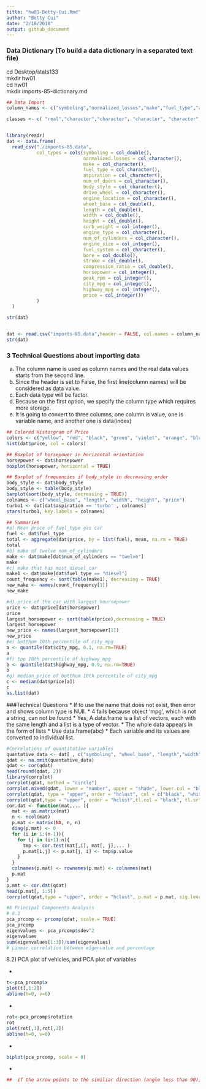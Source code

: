 ```yaml
---
title: "hw01-Betty-Cui.Rmd"
author: "Betty Cui"
date: "2/18/2018"
output: github_document
---
```


### Data Dictionary (To build a data dictionary in a separated text file) 
cd Desktop/stats133  
mkdir hw01  
cd hw01  
mkdir imports-85-dictionary.md  

```r
## Data Import
column_names <- c("symboling","normalized_losses","make","fuel_type","aspiration","num_of_doors","body_style","drive_wheel", "engine_location", "wheel_base", "length","width","height", "curb_weight", "engine_type", "num_of_cylinders", "engine_size", "fuel_system", "bore", "stroke", "compression_ratio", "horsepower", "peak_rpm", "city_mpg", "highway_mpg", "price")

classes <- c( "real","character","character", "character", "character", "character","character", "character", "character", "real","real","real", "real", "integer", "character", "character", "integer", "character", "real", "real", "real", "integer", "integer", "integer","integer", "integer")


library(readr)
dat <- data.frame(
  read_csv("./imports-85.data",
           col_types = cols(symboling = col_double(),
                            normalized.losses = col_character(), 
                            make = col_character(), 
                            fuel_type = col_character(), 
                            aspiration = col_character(), 
                            num_of_doors = col_character(), 
                            body_style = col_character(), 
                            drive_wheel = col_character(), 
                            engine_location = col_character(), 
                            wheel_base = col_double(), 
                            length = col_double(), 
                            width = col_double(), 
                            height = col_double(), 
                            curb_weight = col_integer(), 
                            engine_type = col_character(), 
                            num_of_cylinders = col_character(), 
                            engine_size = col_integer(), 
                            fuel_system = col_character(), 
                            bore = col_double(), 
                            stroke = col_double(), 
                            compression_ratio = col_double(), 
                            horsepower = col_integer(), 
                            peak_rpm = col_integer(), 
                            city_mpg = col_integer(), 
                            highway_mpg = col_integer(), 
                            price = col_integer())
           )
  )

str(dat)


dat <- read.csv("imports-85.data",header = FALSE, col.names = column_names, colClasses = classes, na.strings="?",  stringsAsFactors = FALSE)
str(dat)


```


### 3 Technical Questions about importing data
a) The column name is used as column names and the real data values starts from the second line.
b) Since the header is set to False, the first line(column names) will be considered as data value.
c) Each data type will be factor.
d) Because on the first option, we specify the column type which requires more storage. 
e) It is going to convert to three columns, one column is value, one is variable name, and another one is data(index)

```r
## Colored Historgram of Price
colors <- c("yellow", "red", "black", "green", "violet", "orange", "blue", "pink", "cyan")
hist(dat$price, col = colors)

## Boxplot of horsepower in horizontal orientation
horsepower <- dat$horsepower
boxplot(horsepower, horizontal = TRUE)

## Barplot of frequencies if body_style in decreasing order
body_style <- dat$body_style
body_style <- table(body_style)
barplot(sort(body_style, decreasing = TRUE))
colnames <- c("wheel_base", "length", "width", "height", "price")
turbo1 <- dat[dat$aspiration == 'turbo' , colnames]
stars(turbo1, key.labels = colnames)
```

```r
## Summaries
#a) Mean price of fuel_type gas car
fuel <- dat$fuel_type
total <- aggregate(dat$price, by = list(fuel), mean, na.rm = TRUE)
total
#b) make of twelve num_of_cylinders 
make <- dat$make[dat$num_of_cylinders == "twelve"]
make
#c) make that has most diesel car
make1 <- dat$make[dat$fuel_type == "diesel"]
count_frequency <- sort(table(make1), decreasing = TRUE)
new_make <- names(count_frequency[1])
new_make

#d) price of the car with largest hoursepower
price <- dat$price[dat$horsepower]
price
largest_horsepower <- sort(table(price),decreasing = TRUE)
largest_horsepower
new_price <- names(largest_horsepower[1])
new_price
#e) botthom 10th percentile of city_mpg
a <- quantile(dat$city_mpg, 0.1, na.rm=TRUE)
a
#f) top 10th percentile of highway_mpg
b <- quantile(dat$highway_mpg, 0.9, na.rm=TRUE)
b
#g) median_price of botthom 10th percentile of city_mpg
c <- median(dat$price[a])
c
as.list(dat)
```

###Technical Questions
* If to use the name that does not exist, then error and shows column type is NUll.
* 4 fails because object 'mpg', which is not a string, can not be found
* Yes, A data.frame is a list of vectors, each with the same length and a list is a type of vector.
* The whole data appears in the form of lists
* Use data.frame(abc)
* Each variable and its values are converted to individual list.
```r

#Correlations of quantitative variables
quantative_data <- dat[ , c("symboling", "wheel_base", "length","width","height", "curb_weight", "engine_size", "bore", "stroke", "compression_ratio", "horsepower", "peak_rpm", "city_mpg", "highway_mpg", "price")]
qdat <- na.omit(quantative_data)
qdat <- cor(qdat)
head(round(qdat, 2))
library(corrplot)
corrplot(qdat, method = "circle")
corrplot.mixed(qdat, lower = "number", upper = "shade", lower.col = "black", number.cex = 0.7)
corrplot(qdat, type = "upper", order = "hclust", col = c("black", "white"), bg ="lightblue")
corrplot(qdat,type = "upper", order = "hclust",tl.col = "black", tl.srt = 45)
cor.dat <- function(mat,... ){
  mat <- as.matrix(mat)
  n <- ncol(mat)
  p.mat <- matrix(NA, n, n)
  diag(p.mat) <- 0
  for (i in 1:(n-1)){
    for (j in (i+1):n){
      tmp <- cor.test(mat[,i], mat[, j],... )
      p.mat[i,j] <- p.mat[j, i] <- tmp$p.value
    }
  }
  colnames(p.mat) <- rownames(p.mat) <- colnames(mat)
  p.mat
}
p.mat <- cor.dat(qdat)
head(p.mat[, 1:5])
corrplot(qdat,type = "upper", order = "hclust", p.mat = p.mat, sig.level = 0.01)
```


```r
#8 Principal Components Analysis
# 8.1 
pca_prcomp <- prcomp(qdat, scale.= TRUE)
pca_prcomp
eigenvalues <- pca_prcomp$sdev^2
eigenvalues
sum(eigenvalues[1:3])/sum(eigenvalues)
# Linear correlation between eigenvalue and percentage
```
8.2) PCA plot of vehicles, and PCA plot of variables

*
```r
t<-pca_prcomp$x
plot(t[,1:2])
abline(h=0, v=0)
```

*
```r
rot<-pca_prcomp$rotation
rot
plot(rot[,1],rot[,2])
abline(h=0, v=0)
```

*
```r
biplot(pca_prcomp, scale = 0)
```

*
```r
##  if the arrow points to the similiar direction (angle less than 90), the correlation coefficient will be positive, otherwise, else if angle ranges in 90-180, the correlation coefficient will be negative.
```




